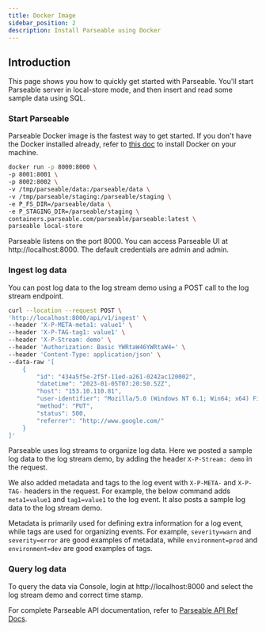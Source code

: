 ```yaml
---
title: Docker Image
sidebar_position: 2
description: Install Parseable using Docker
---
```


## Introduction 

This page shows you how to quickly get started with Parseable. You'll start Parseable server in local-store mode, and then insert and read some sample data using SQL.

### Start Parseable

Parseable Docker image is the fastest way to get started. If you don't have the Docker installed already, refer to [this doc](https://www.docker.com/products/docker-desktop/) to install Docker on your machine.

```sh
docker run -p 8000:8000 \
-p 8001:8001 \
-p 8002:8002 \
-v /tmp/parseable/data:/parseable/data \
-v /tmp/parseable/staging:/parseable/staging \
-e P_FS_DIR=/parseable/data \
-e P_STAGING_DIR=/parseable/staging \
containers.parseable.com/parseable/parseable:latest \
parseable local-store
```

<Callout type="info">
Parseable listens on the port 8000. You can access Parseable UI at http://localhost:8000. The default credentials are admin and admin.
</Callout>

### Ingest log data

You can post log data to the log stream demo using a POST call to the log stream endpoint.

```sh
curl --location --request POST \
'http://localhost:8000/api/v1/ingest' \
--header 'X-P-META-meta1: value1' \
--header 'X-P-TAG-tag1: value1' \
--header 'X-P-Stream: demo' \
--header 'Authorization: Basic YWRtaW46YWRtaW4=' \
--header 'Content-Type: application/json' \
--data-raw '[
    {
        "id": "434a5f5e-2f5f-11ed-a261-0242ac120002",
        "datetime": "2023-01-05T07:20:50.52Z",
        "host": "153.10.110.81",
        "user-identifier": "Mozilla/5.0 (Windows NT 6.1; Win64; x64) Firefox/64.0",
        "method": "PUT",
        "status": 500,
        "referrer": "http://www.google.com/"
    }
]'
```

Parseable uses log streams to organize log data. Here we posted a sample log data to the log stream demo, by adding the header `X-P-Stream: demo` in the request.

We also added metadata and tags to the log event with `X-P-META-` and `X-P-TAG-` headers in the request. For example, the below command adds `meta1=value1` and `tag1=value1` to the log event. It also posts a sample log data to the log stream demo.

Metadata is primarily used for defining extra information for a log event, while tags are used for organizing events. For example, `severity=warn` and `severity=error` are good examples of metadata, while `environment=prod` and `environment=dev` are good examples of tags.

### Query log data

To query the data via Console, login at http://localhost:8000 and select the log stream demo and correct time stamp.

For complete Parseable API documentation, refer to [Parseable API Ref Docs](https://www.parseable.com/docs/server/api).
